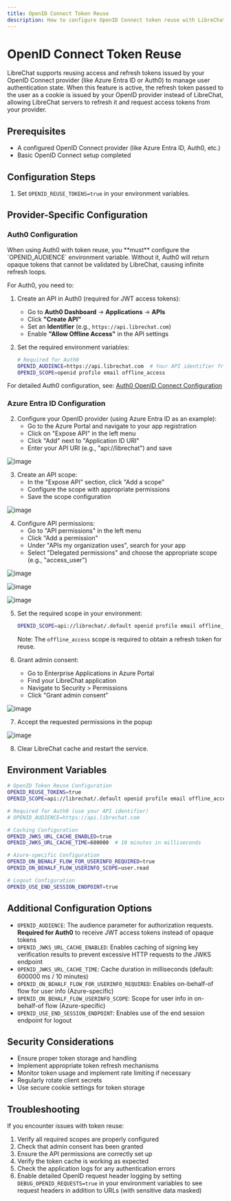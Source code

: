 ```yaml
---
title: OpenID Connect Token Reuse
description: How to configure OpenID Connect token reuse with LibreChat
---
```


# OpenID Connect Token Reuse

LibreChat supports reusing access and refresh tokens issued by your OpenID Connect provider (like Azure Entra ID or Auth0) to manage user authentication state. When this feature is active, the refresh token passed to the user as a cookie is issued by your OpenID provider instead of LibreChat, allowing LibreChat servers to refresh it and request access tokens from your provider.

## Prerequisites

- A configured OpenID Connect provider (like Azure Entra ID, Auth0, etc.)
- Basic OpenID Connect setup completed

## Configuration Steps

1. Set `OPENID_REUSE_TOKENS=true` in your environment variables.

## Provider-Specific Configuration

### Auth0 Configuration

<Callout type="warning" title="Important for Auth0">
When using Auth0 with token reuse, you **must** configure the `OPENID_AUDIENCE` environment variable. Without it, Auth0 will return opaque tokens that cannot be validated by LibreChat, causing infinite refresh loops.
</Callout>

For Auth0, you need to:

1. Create an API in Auth0 (required for JWT access tokens):
   - Go to **Auth0 Dashboard** → **Applications** → **APIs**
   - Click **"Create API"**
   - Set an **Identifier** (e.g., `https://api.librechat.com`)
   - Enable **"Allow Offline Access"** in the API settings

2. Set the required environment variables:
   ```bash filename=".env"
   # Required for Auth0
   OPENID_AUDIENCE=https://api.librechat.com  # Your API identifier from Auth0
   OPENID_SCOPE=openid profile email offline_access
   ```

For detailed Auth0 configuration, see: [Auth0 OpenID Connect Configuration](/docs/configuration/authentication/OAuth2-OIDC/auth0)

### Azure Entra ID Configuration

2. Configure your OpenID provider (using Azure Entra ID as an example):
   - Go to the Azure Portal and navigate to your app registration
   - Click on "Expose API" in the left menu
   - Click "Add" next to "Application ID URI"
   - Enter your API URI (e.g., "api://librechat") and save

![image](https://github.com/user-attachments/assets/95bcd3ef-ed54-4002-9c74-a98d15673e71)

3. Create an API scope:
   - In the "Expose API" section, click "Add a scope"
   - Configure the scope with appropriate permissions
   - Save the scope configuration

![image](https://github.com/user-attachments/assets/6f7a7170-92cd-4816-a1a8-dcacb592c893)

4. Configure API permissions:
   - Go to "API permissions" in the left menu
   - Click "Add a permission"
   - Under "APIs my organization uses", search for your app
   - Select "Delegated permissions" and choose the appropriate scope (e.g., "access_user")

![image](https://github.com/user-attachments/assets/d0b23d65-ae39-4eb8-9f4d-97f18c627045)

![image](https://github.com/user-attachments/assets/67d09375-5b80-45e2-89e6-3bd0a00288e4)

![image](https://github.com/user-attachments/assets/1f85ae5e-4be2-4a68-b663-4152f32fa108)

5. Set the required scope in your environment:
   ```bash filename=".env"
   OPENID_SCOPE=api://librechat/.default openid profile email offline_access
   ```
   Note: The `offline_access` scope is required to obtain a refresh token for reuse.

6. Grant admin consent:
   - Go to Enterprise Applications in Azure Portal
   - Find your LibreChat application
   - Navigate to Security > Permissions
   - Click "Grant admin consent"

![image](https://github.com/user-attachments/assets/d3a8b1f3-0f0a-4a90-92d9-9df91e665c8d)

7. Accept the requested permissions in the popup

![image](https://github.com/user-attachments/assets/cc3eb15a-994e-49fb-b212-f94260d787d3)

8. Clear LibreChat cache and restart the service.

## Environment Variables

```bash filename=".env"
# OpenID Token Reuse Configuration
OPENID_REUSE_TOKENS=true
OPENID_SCOPE=api://librechat/.default openid profile email offline_access

# Required for Auth0 (use your API identifier)
# OPENID_AUDIENCE=https://api.librechat.com

# Caching Configuration
OPENID_JWKS_URL_CACHE_ENABLED=true
OPENID_JWKS_URL_CACHE_TIME=600000  # 10 minutes in milliseconds

# Azure-specific Configuration
OPENID_ON_BEHALF_FLOW_FOR_USERINFO_REQUIRED=true
OPENID_ON_BEHALF_FLOW_USERINFO_SCOPE=user.read

# Logout Configuration
OPENID_USE_END_SESSION_ENDPOINT=true
```

## Additional Configuration Options

- `OPENID_AUDIENCE`: The audience parameter for authorization requests. **Required for Auth0** to receive JWT access tokens instead of opaque tokens
- `OPENID_JWKS_URL_CACHE_ENABLED`: Enables caching of signing key verification results to prevent excessive HTTP requests to the JWKS endpoint
- `OPENID_JWKS_URL_CACHE_TIME`: Cache duration in milliseconds (default: 600000 ms / 10 minutes)
- `OPENID_ON_BEHALF_FLOW_FOR_USERINFO_REQUIRED`: Enables on-behalf-of flow for user info (Azure-specific)
- `OPENID_ON_BEHALF_FLOW_USERINFO_SCOPE`: Scope for user info in on-behalf-of flow (Azure-specific)
- `OPENID_USE_END_SESSION_ENDPOINT`: Enables use of the end session endpoint for logout

## Security Considerations

- Ensure proper token storage and handling
- Implement appropriate token refresh mechanisms
- Monitor token usage and implement rate limiting if necessary
- Regularly rotate client secrets
- Use secure cookie settings for token storage

## Troubleshooting

If you encounter issues with token reuse:

1. Verify all required scopes are properly configured
2. Check that admin consent has been granted
3. Ensure the API permissions are correctly set up
4. Verify the token cache is working as expected
5. Check the application logs for any authentication errors
6. Enable detailed OpenID request header logging by setting `DEBUG_OPENID_REQUESTS=true` in your environment variables to see request headers in addition to URLs (with sensitive data masked) 